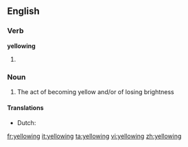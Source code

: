 ==English==

===Verb===
'''yellowing'''

# {{present participle of|yellow}}

===Noun===
{{en-noun|?}}

# The act of becoming yellow and/or of losing brightness

====Translations====
{{trans-top|}}
* Dutch: {{t-|nl|vergeling|f}}
{{trans-mid}}
{{trans-bottom}}

[[fr:yellowing]]
[[it:yellowing]]
[[ta:yellowing]]
[[vi:yellowing]]
[[zh:yellowing]]